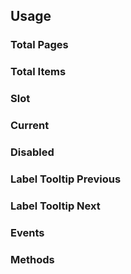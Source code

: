 
<GenericStyle />

## Usage

### Total Pages
<TotalPagesProperty />

### Total Items
<TotalItemsProperty />

### Slot
<Slot />

### Current
<CurrentProperty />

### Disabled
<DisabledProperty />

### Label Tooltip Previous
<LabelTooltipPreviousProperty />

### Label Tooltip Next
<LabelTooltipNextProperty />

### Events
<Events />

### Methods
<Methods />
